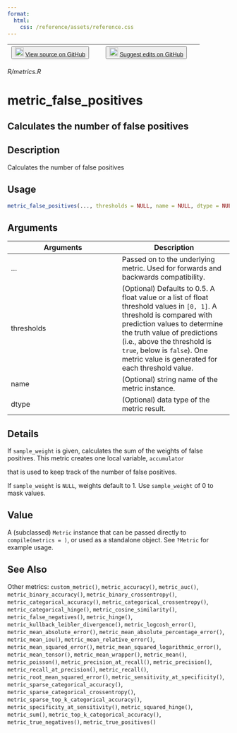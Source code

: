 ```yaml
---
format:
  html:
    css: /reference/assets/reference.css
---
```


| <button class="button"> ![](/reference/assets/GitHub-Mark-32px.png){width="20"} [View source on GitHub](https://github.com/rstudio/keras//blob/main/R/metrics.R) </button> | <button class="button"> ![](/reference/assets/GitHub-Mark-32px.png){width="20"} [Suggest edits on GitHub](https://github.com/rstudio/keras//edit/main/R/metrics.R) </button> |
|:------------------------------:|:--------------------------------------:|

*R/metrics.R*

# metric_false_positives

## Calculates the number of false positives

## Description
Calculates the number of false positives 


## Usage
```r
metric_false_positives(..., thresholds = NULL, name = NULL, dtype = NULL) 
```

## Arguments
|Arguments|Description|
|---|---|
| ... | Passed on to the underlying metric. Used for forwards and backwards compatibility. |
| thresholds | (Optional) Defaults to 0.5. A float value or a list of float threshold values in `[0, 1]`. A threshold is compared with prediction values to determine the truth value of predictions (i.e., above the threshold is `true`, below is `false`). One metric value is generated for each threshold value. |
| name | (Optional) string name of the metric instance. |
| dtype | (Optional) data type of the metric result. |

## Details

If `sample_weight` is given, calculates the sum of the weights of false positives. This metric creates one local variable, `accumulator`

that is used to keep track of the number of false positives. 

If `sample_weight` is `NULL`, weights default to 1. Use `sample_weight` of 0 to mask values. 


## Value
A (subclassed) `Metric` instance that can be passed directly to `compile(metrics = )`, or used as a standalone object. See `?Metric` for example usage. 



## See Also
Other metrics:  `custom_metric()`, `metric_accuracy()`, `metric_auc()`, `metric_binary_accuracy()`, `metric_binary_crossentropy()`, `metric_categorical_accuracy()`, `metric_categorical_crossentropy()`, `metric_categorical_hinge()`, `metric_cosine_similarity()`, `metric_false_negatives()`, `metric_hinge()`, `metric_kullback_leibler_divergence()`, `metric_logcosh_error()`, `metric_mean_absolute_error()`, `metric_mean_absolute_percentage_error()`, `metric_mean_iou()`, `metric_mean_relative_error()`, `metric_mean_squared_error()`, `metric_mean_squared_logarithmic_error()`, `metric_mean_tensor()`, `metric_mean_wrapper()`, `metric_mean()`, `metric_poisson()`, `metric_precision_at_recall()`, `metric_precision()`, `metric_recall_at_precision()`, `metric_recall()`, `metric_root_mean_squared_error()`, `metric_sensitivity_at_specificity()`, `metric_sparse_categorical_accuracy()`, `metric_sparse_categorical_crossentropy()`, `metric_sparse_top_k_categorical_accuracy()`, `metric_specificity_at_sensitivity()`, `metric_squared_hinge()`, `metric_sum()`, `metric_top_k_categorical_accuracy()`, `metric_true_negatives()`, `metric_true_positives()`

